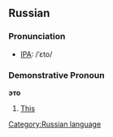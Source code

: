 ==Russian==
===Pronunciation===
* [[Wiktionary:Pronunciation_key|IPA]]: /ˈɛto/

===Demonstrative Pronoun===
'''это'''
# [[this|This]]

[[Category:Russian language]]